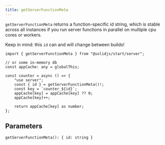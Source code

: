 ```yaml
---
title: getServerFunctionMeta
---
```


`getServerFunctionMeta` returns a function-specific id string, which is stable across all instances if you run server functions in parallel on multiple cpu cores or workers.

Keep in mind: this `id` can and will change between builds!

```tsx
import { getServerFunctionMeta } from "@solidjs/start/server";

// or some in-memory db
const appCache: any = globalThis;

const counter = async () => {
	"use server";
	const { id } = getServerFunctionMeta()!;
	const key = `counter_${id}`;
	appCache[key] = appCache[key] ?? 0;
	appCache[key]++;

	return appCache[key] as number;
};
```

## Parameters

`getServerFunctionMeta(): { id: string }`
